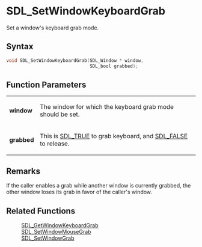 = SDL_SetWindowKeyboardGrab =

Set a window's keyboard grab mode.

== Syntax ==

<syntaxhighlight lang='c'>
void SDL_SetWindowKeyboardGrab(SDL_Window * window,
                               SDL_bool grabbed);
</syntaxhighlight>

== Function Parameters ==

{|
|'''window'''
|The window for which the keyboard grab mode should be set.
|-
|'''grabbed'''
|This is [[SDL_TRUE]] to grab keyboard, and [[SDL_FALSE]] to release.
|}

== Remarks ==

If the caller enables a grab while another window is currently grabbed, the
other window loses its grab in favor of the caller's window.

== Related Functions ==

:[[SDL_GetWindowKeyboardGrab]]
:[[SDL_SetWindowMouseGrab]]
:[[SDL_SetWindowGrab]]



